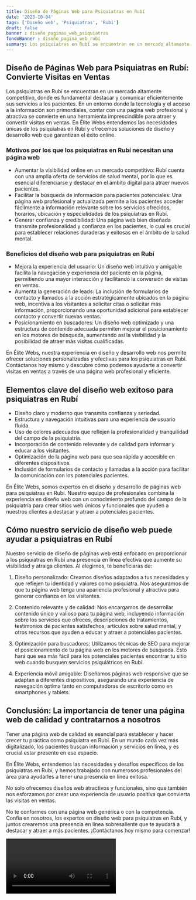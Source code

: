 ```yaml
---
title: Diseño de Páginas Web para Psiquiatras en Rubí
date: '2023-10-04'
tags: ['Diseño web', 'Psiquiatras', 'Rubí']
draft: false
banner : diseño_paginas_web_psiquiatras
fondoBanner : diseño_pagina_web_rubí
summary: Los psiquiatras en Rubí se encuentran en un mercado altamente competitivo, donde es fundamental destacar y comunicar eficientemente sus servicios a los pacientes. En un entorno donde la tecnología y el acceso a la información son primordiales, contar con una página web profesional y atractiva se convierte en una herramienta imprescindible para atraer y convertir visitas en ventas. En Élite Webs entendemos las necesidades únicas de los psiquiatras en Rubí y ofrecemos soluciones de diseño y desarrollo web que garantizan el éxito online.
---
```


## Diseño de Páginas Web para Psiquiatras en Rubí: Convierte Visitas en Ventas

Los psiquiatras en Rubí se encuentran en un mercado altamente competitivo, donde es fundamental destacar y comunicar eficientemente sus servicios a los pacientes. En un entorno donde la tecnología y el acceso a la información son primordiales, contar con una página web profesional y atractiva se convierte en una herramienta imprescindible para atraer y convertir visitas en ventas. En Élite Webs entendemos las necesidades únicas de los psiquiatras en Rubí y ofrecemos soluciones de diseño y desarrollo web que garantizan el éxito online.

### Motivos por los que los psiquiatras en Rubí necesitan una página web
- Aumentar la visibilidad online en un mercado competitivo: Rubí cuenta con una amplia oferta de servicios de salud mental, por lo que es esencial diferenciarse y destacar en el ámbito digital para atraer nuevos pacientes.
- Facilitar la búsqueda de información para pacientes potenciales: Una página web profesional y actualizada permite a los pacientes acceder fácilmente a información relevante sobre los servicios ofrecidos, horarios, ubicación y especialidades de los psiquiatras en Rubí.
- Generar confianza y credibilidad: Una página web bien diseñada transmite profesionalidad y confianza en los pacientes, lo cual es crucial para establecer relaciones duraderas y exitosas en el ámbito de la salud mental.

### Beneficios del diseño web para psiquiatras en Rubí
- Mejora la experiencia del usuario: Un diseño web intuitivo y amigable facilita la navegación y experiencia del paciente en la página, permitiendo una mayor interacción y facilitando la conversión de visitas en ventas.
- Aumenta la generación de leads: La inclusión de formularios de contacto y llamados a la acción estratégicamente ubicados en la página web, incentiva a los visitantes a solicitar citas o solicitar más información, proporcionando una oportunidad adicional para establecer contacto y convertir nuevas ventas.
- Posicionamiento en buscadores: Un diseño web optimizado y una estructura de contenido adecuada permiten mejorar el posicionamiento en los motores de búsqueda, aumentando así la visibilidad y la posibilidad de atraer más visitas cualificadas.

En Élite Webs, nuestra experiencia en diseño y desarrollo web nos permite ofrecer soluciones personalizadas y efectivas para los psiquiatras en Rubí. Contáctanos hoy mismo y descubre cómo podemos ayudarte a convertir visitas en ventas a través de una página web profesional y eficiente.

<GifSeo />

<Cta />

## Elementos clave del diseño web exitoso para psiquiatras en Rubí

- Diseño claro y moderno que transmita confianza y seriedad.
- Estructura y navegación intuitivas para una experiencia de usuario fluida.
- Uso de colores adecuados que reflejen la profesionalidad y tranquilidad del campo de la psiquiatría.
- Incorporación de contenido relevante y de calidad para informar y educar a los visitantes.
- Optimización de la página web para que sea rápida y accesible en diferentes dispositivos.
- Inclusión de formularios de contacto y llamadas a la acción para facilitar la comunicación con los potenciales pacientes.

En Élite Webs, somos expertos en el diseño y desarrollo de páginas web para psiquiatras en Rubí. Nuestro equipo de profesionales combina la experiencia en diseño web con un conocimiento profundo del campo de la psiquiatría para crear sitios web únicos y funcionales que ayuden a nuestros clientes a destacar y atraer a potenciales pacientes.

## Cómo nuestro servicio de diseño web puede ayudar a psiquiatras en Rubí

Nuestro servicio de diseño de páginas web está enfocado en proporcionar a los psiquiatras en Rubí una presencia en línea efectiva que aumente su visibilidad y atraiga clientes. Al elegirnos, te beneficiarás de:

1. Diseño personalizado: Creamos diseños adaptados a tus necesidades y que reflejen tu identidad y valores como psiquiatra. Nos aseguramos de que tu página web tenga una apariencia profesional y atractiva para generar confianza en los visitantes.

2. Contenido relevante y de calidad: Nos encargamos de desarrollar contenido único y valioso para tu página web, incluyendo información sobre los servicios que ofreces, descripciones de tratamientos, testimonios de pacientes satisfechos, artículos sobre salud mental, y otros recursos que ayuden a educar y atraer a potenciales pacientes.

3. Optimización para buscadores: Utilizamos técnicas de SEO para mejorar el posicionamiento de tu página web en los motores de búsqueda. Esto hará que sea más fácil para los potenciales pacientes encontrar tu sitio web cuando busquen servicios psiquiátricos en Rubí.

4. Experiencia móvil amigable: Diseñamos páginas web responsive que se adaptan a diferentes dispositivos, asegurando una experiencia de navegación óptima tanto en computadoras de escritorio como en smartphones y tablets.

## Conclusión: La importancia de tener una página web de calidad y contratarnos a nosotros

Tener una página web de calidad es esencial para establecer y hacer crecer tu práctica como psiquiatra en Rubí. En un mundo cada vez más digitalizado, los pacientes buscan información y servicios en línea, y es crucial estar presente en ese espacio.

En Élite Webs, entendemos las necesidades y desafíos específicos de los psiquiatras en Rubí, y hemos trabajado con numerosos profesionales del área para ayudarles a tener una presencia en línea exitosa.

No solo ofrecemos diseños web atractivos y funcionales, sino que también nos esforzamos por crear una experiencia de usuario positiva que convierta las visitas en ventas. 

No te conformes con una página web genérica o con la competencia. Confía en nosotros, los expertos en diseño web para psiquiatras en Rubí, y juntos crearemos una presencia en línea sobresaliente que te ayudará a destacar y atraer a más pacientes. ¡Contáctanos hoy mismo para comenzar!

<Video />

<CtaBot job='Psiquiatras' city='Rubí'/>

<Gmaps query='Rubí+españa+maps' />